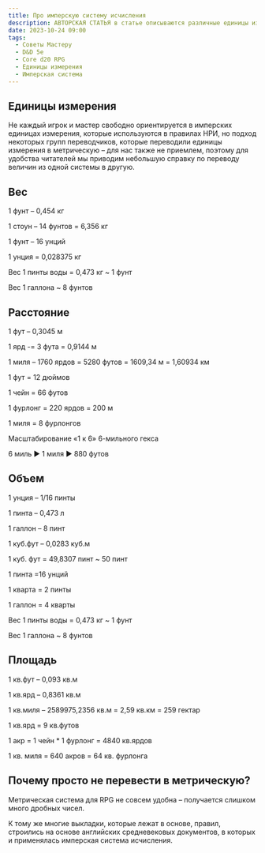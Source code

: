 ```yaml
---
title: Про имперскую систему исчисления
description: АВТОРСКАЯ СТАТЬЯ в статье описываются различные единицы измерения имперской системы, которые применяются в D&D и взаимосвязи между ними. Также указывается на основную причину использования этой системы.
date: 2023-10-24 09:00
tags:
  - Советы Мастеру
  - D&D 5e
  - Core d20 RPG
  - Единицы измерения
  - Имперская система
---
```



## Единицы измерения

Не каждый игрок и мастер свободно ориентируется в имперских единицах измерения, которые используются в правилах НРИ, но подход некоторых групп переводчиков, которые переводили единицы измерения в метрическую – для нас также не приемлем, поэтому для удобства читателей мы приводим небольшую справку по переводу величин из одной системы в другую.

## Вес
1 фунт – 0,454 кг

1 стоун – 14 фунтов = 6,356 кг

1 фунт – 16 унций

1 унция = 0,028375 кг

Вес 1 пинты воды = 0,473 кг ~ 1 фунт

Вес 1 галлона ~ 8 фунтов

## Расстояние
1 фут – 0,3045 м

1 ярд -= 3 фута = 0,9144 м

1 миля – 1760 ярдов = 5280 футов = 1609,34 м = 1,60934 км

1 фут = 12 дюймов

1 чейн = 66 футов

1 фурлонг = 220 ярдов = 200 м

1 миля = 8 фурлонгов

Масштабирование «1 к 6» 6-мильного гекса

6 миль ► 1 миля ► 880 футов

## Объем
1 унция – 1/16 пинты

1 пинта – 0,473 л

1 галлон – 8 пинт

1 куб.фут – 0,0283 куб.м

1 куб. фут = 49,8307 пинт ~ 50 пинт

1 пинта =16 унций

1 кварта = 2 пинты

1 галлон = 4 кварты

Вес 1 пинты воды = 0,473 кг ~ 1 фунт

Вес 1 галлона ~ 8 фунтов

## Площадь
1 кв.фут – 0,093 кв.м

1 кв.ярд – 0,8361 кв.м

1 кв.миля – 2589975,2356 кв.м = 2,59 кв.км = 259 гектар

1 кв.ярд = 9 кв.футов

1 акр = 1 чейн * 1 фурлонг = 4840 кв.ярдов

1 кв. миля = 640 акров = 64 кв. фурлонга

## Почему просто не перевести в метрическую?

Метрическая система для RPG не совсем удобна – получается слишком много дробных чисел.

К тому же многие выкладки, которые лежат в основе, правил, строились на основе английских средневековых документов, в которых и применялась имперская система исчисления.